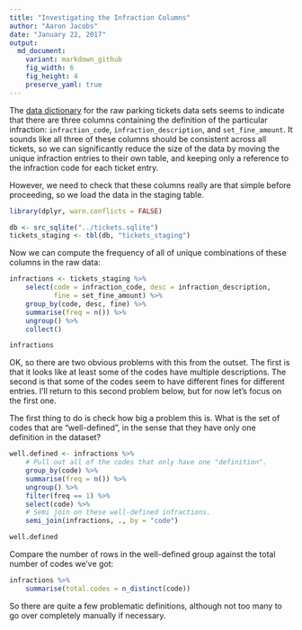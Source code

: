 ```yaml
---
title: "Investigating the Infraction Columns"
author: "Aaron Jacobs"
date: "January 22, 2017"
output:
  md_document:
    variant: markdown_github
    fig_width: 6
    fig_height: 4
    preserve_yaml: true
---
```


The [data dictionary](http://opendata.toronto.ca/revenue/parking/ticket/parking_tickets_readme.xls)
for the raw parking tickets data sets seems to indicate that there are three
columns containing the definition of the particular infraction:
`infraction_code`, `infraction_description`, and `set_fine_amount`. It sounds
like all three of these columns should be consistent across all tickets, so we
can significantly reduce the size of the data by moving the unique infraction
entries to their own table, and keeping only a reference to the infraction code
for each ticket entry.

However, we need to check that these columns really are that simple before
proceeding, so we load the data in the staging table.

```r
library(dplyr, warn.conflicts = FALSE)

db <- src_sqlite("../tickets.sqlite")
tickets_staging <- tbl(db, "tickets_staging")
```

Now we can compute the frequency of all of unique combinations of these columns
in the raw data:

```r
infractions <- tickets_staging %>%
    select(code = infraction_code, desc = infraction_description,
           fine = set_fine_amount) %>%
    group_by(code, desc, fine) %>%
    summarise(freq = n()) %>%
    ungroup() %>%
    collect()

infractions
```

OK, so there are two obvious problems with this from the outset. The first is
that it looks like at least some of the codes have multiple descriptions. The
second is that some of the codes seem to have different fines for different
entries. I'll return to this second problem below, but for now let's focus on
the first one.

The first thing to do is check how big a problem this is. What is the set of
codes that are "well-defined", in the sense that they have only one definition
in the dataset?

```r
well.defined <- infractions %>%
    # Pull out all of the codes that only have one "definition".
    group_by(code) %>%
    summarise(freq = n()) %>%
    ungroup() %>%
    filter(freq == 1) %>%
    select(code) %>%
    # Semi join on these well-defined infractions.
    semi_join(infractions, ., by = "code")

well.defined
```

Compare the number of rows in the well-defined group against the total number of
codes we've got:

```r
infractions %>%
    summarise(total.codes = n_distinct(code))
```

So there are quite a few problematic definitions, although not too many to go
over completely manually if necessary.
